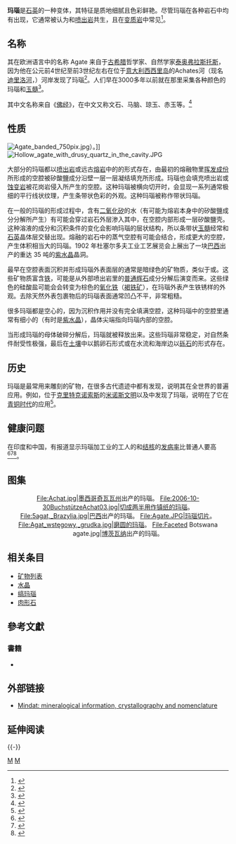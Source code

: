 {{About|一種礦物|澳門提供的一個熱帶氣旋的名稱|颱風瑪瑙}}
{{Infobox mineral
| name = 玛瑙
| category = 石英变体
| boxwidth = 
| boxbgcolor = #944422
| image = Agata,_da_idar-oberstein,_renania-palatinato,_germania.JPG
| imagesize =
| caption = [[瑞士|瑞士]][[洛桑|洛桑]]出产的玛瑙
| formula = [[二氧化矽|二氧化矽]]（{{chem|Si||O|2}}）
| molweight =
| color = 白色至灰色、浅蓝、橙色至红色、黑色或具有色带
| habit = 隐晶质石英
| system = [[三方晶系|三方]]微晶
| twinning = 
| cleavage = 无
| fracture = 具有锋利边缘的贝壳状
| mohs = 6.5-7
| luster = 蜡状
| refractive = 1.530-1.540
| opticalprop =
| birefringence = 可达 +0.004 (B-G)
| pleochroism = 无
| streak = 白
| gravity = 2.58-2.64
| density =
| melt =
| fusibility =
| diagnostic =
| solubility =
| diaphaneity = 不透明
| other =
}}
'''玛瑙'''是[[石英|石英]]的一种{{le|隐晶质|cryptocrystalline}}变体，其特征是质地细腻且色彩鲜艳。尽管玛瑙在各种岩石中均有出现，它通常被认为和[[喷出岩|喷出岩]]共生，且在[[变质岩|变质岩]]中常见<ref name="wilder">{{cite book |first=David D. Alt |last=Donald W. Hyndman |year=2002 |title=Roadside Geology of Oregon |edition=18th |publisher=Mountain Press Publishing Company |location=Missoula, Montana |pages=286 |isbn=0-87842-063-0 }}</ref>。

==名称==
其在欧洲语言中的名称 Agate 来自于[[古希腊|古希腊]]哲学家、自然学家[[泰奥弗拉斯托斯|泰奥弗拉斯托斯]]，因为他在公元前4世纪至前3世纪左右在位于[[意大利|意大利]][[西西里岛|西西里岛]]的Achates河（现名[[迪里洛河|迪里洛河]]，{{lang|en|Dirillo}}）河岸发现了玛瑙<ref>{{cite web |url=http://www.perseus.tufts.edu/cgi-bin/ptext?doc=Perseus%3Atext%3A1999.04.0057%3Aentry%3D%2318659 |title=Achates |accessdate=2014-09-19 |archivedate=2008-02-23 |archiveurl=https://web.archive.org/web/20080223121331/http://www.perseus.tufts.edu/cgi-bin/ptext?doc=Perseus:text:1999.04.0057:entry=|deadurl=no }}</ref>。人们早在3000多年以前就在那里采集各种颜色的玛瑙和[[玉髓|玉髓]]<ref>{{cite web |url=http://www.gem.org.au/agate.htm |title=Agate Creek Agate |accessdate=2007-07-01 |archiveurl=https://web.archive.org/web/20070716052933/http://www.gem.org.au/agate.htm |archivedate=2007-07-16 }}</ref>。

其中文名称来自《[[佛经|佛经]]》，在中文又称文石、马脑、琼玉、赤玉等。<ref>{{cite web |url=http://news.xinhuanet.com/collection/2010-07/30/content_13939601.htm |title="长寿之石"玛瑙鉴别七大要点 |publisher=新华网 |date=2010-07-30 |archiveurl=https://web.archive.org/web/20110408161044/http://news.xinhuanet.com/collection/2010-07/30/content_13939601.htm |archivedate=2011-04-08 }}</ref>

==性质==
[[File:Agate_banded_750pix.jpg|thumb]]）。]]
[[File:Hollow_agate_with_drusy_quartz_in_the_cavity.JPG|thumb]]

大部分的玛瑙都以[[喷出岩|喷出岩]]或远古[[熔岩|熔岩]]中的{{le|結核 (地質學)|Nodule (geology)|结核}}的形式存在，由最初的熔融物里[[挥发成份|挥发成份]]所形成的空腔被矽酸鹽成分沿壁一层一层凝结填充所形成。玛瑙也会填充喷出岩或[[蚀变岩|蚀变岩]]被花岗岩侵入所产生的空腔。这种玛瑙被横向切开时，会显现一系列通常极细的平行线状纹理，产生条带状色彩的外观。这种玛瑙被称作带状玛瑙。

在一般的玛瑙的形成过程中，含有[[二氧化矽|二氧化矽]]的水（有可能为熔岩本身中的矽酸鹽成分分解所产生）有可能会穿过岩石外层渗入其中，在空腔内部形成一层矽酸鹽壳。这种溶液的成分和沉积条件的变化会影响玛瑙的层状结构，所以条带状[[玉髓|玉髓]]经常和[[石英|石英]]晶体层交替出现。熔融的岩石中的蒸气空腔有可能会结合，形成更大的空腔，产生体积相当大的玛瑙。1902 年杜塞尔多夫工业工艺展览会上展出了一块[[巴西|巴西]]出产的重达 35 吨的[[紫水晶|紫水晶]]晶洞。

最早在空腔表面沉积并形成玛瑙外表面层的通常是暗绿色的矿物质，类似于{{le|铝绿鳞石|Celadonite}}或{{le|铁叶绿泥石|delessite}}。这些矿物质富含[[铁|铁]]，可能是从外部喷出岩里的[[普通辉石|普通辉石]]成分分解后演变而来。这些绿色的硅酸盐可能会会转变为棕色的[[氧化铁|氧化铁]]（[[褐铁矿|褐铁矿]]），在玛瑙外表产生铁锈样的外观。去除天然外表包裹物后的玛瑙表面通常凹凸不平，非常粗糙。

很多玛瑙都是空心的，因为沉积作用并没有完全填满空腔，这种玛瑙中的空腔里通常有细小的{{le|石英晶簇|Druse (geology)}}（有时是[[紫水晶|紫水晶]]），晶体尖端指向玛瑙内部的空腔。

当形成玛瑙的母体破碎分解后，玛瑙就被释放出来。这些玛瑙非常稳定，对自然条件耐受性极强，最后在[[土壤|土壤]]中以鹅卵石形式或在水流和海岸边以[[砾石|砾石]]的形式存在。

==历史==
玛瑙是最常用来雕刻的矿物，在很多古代遗迹中都有发现，说明其在全世界的普遍应用。例如，位于[[克里特|克里特]][[克诺索斯|克诺索斯]]的[[米诺斯文明|米诺斯文明]]以及中发现了玛瑙，说明在了它在[[青铜时代|青铜时代]]的应用<ref>{{cite web |author=C. Michael Hogan |url=http://www.themodernantiquarian.com/site/10854/knossos.html#fieldnotes |title=''Knossos fieldnotes'', Modern Antiquarian |year=2007 |archivedate=2018-07-11 |archiveurl=https://web.archive.org/web/20180711201424/http://www.themodernantiquarian.com/site/10854/knossos.html#fieldnotes |deadurl=no }}</ref>。

==健康问题==
在印度和中国，有报道显示玛瑙加工业的工人的{{tsl|en|Silicosis|硅肺}}和[[结核|结核]]的[[累计发病率|发病率]]比普通人要高<ref>{{cite journal |last1=Chaudhury |first1=Nayanjeet |last2=Phatak |first2=Ajay |last3=Paliwal |first3=Rajiv |title=Co-morbidities among silicotics at Shakarpur: A follow up study |journal=Lung India |volume=29 |issue=1 |pages=6 |doi=10.4103/0970-2113.92348 |url=http://www.ncbi.nlm.nih.gov/pmc/articles/PMC3276038/ |access-date=2014-09-24 |archive-date=2021-05-15 |archive-url=https://web.archive.org/web/20210515151114/https://www.ncbi.nlm.nih.gov/pmc/articles/PMC3276038/ |dead-url=no }}</ref><ref>{{cite journal |last1=Jiang |first1=CQ |last2=Xiao |first2=LW |last3=Lam |first3=TH |last4=Xie |first4=NW |last5=Zhu |first5=CQ |title=Accelerated silicosis in workers exposed to agate dust in Guangzhou, China. |journal=American journal of industrial medicine |date=2001-07 |volume=40 |issue=1 |pages=87–91 |pmid=11439400 |url=http://www.ncbi.nlm.nih.gov/pubmed/11439400 |access-date=2014-09-24 |archivedate=2020-04-03 |archiveurl=https://web.archive.org/web/20200403022309/https://www.ncbi.nlm.nih.gov/pubmed/11439400 |deadurl=no }}</ref><ref>{{cite journal |last1=Tiwari |first1=RR |last2=Narain |first2=R |last3=Sharma |first3=YK |last4=Kumar |first4=S |title=Comparison of respiratory morbidity between present and ex-workers of quartz crushing units: Healthy workers' effect |journal=Indian journal of occupational and environmental medicine |date=2010-09 |volume=14 |issue=3 |pages=87–90 |pmid=21461160}}</ref>。
{{clear}}

==图集==
<center>
<gallery>
File:Achat.jpg|[[墨西哥|墨西哥]][[奇瓦瓦州|奇瓦瓦州]]出产的玛瑙。
File:2006-10-30BuchstützeAchat03.jpg|切成两半用作镇纸的玛瑙。
File:5agat,_Brazylia.jpg|[[巴西|巴西]]出产的玛瑙。
File:Agate.JPG|玛瑙切片。
File:Agat_wstęgowy,_grudka.jpg|磨圆的玛瑙。
File:Faceted Botswana agate.jpg|[[博茨瓦纳|博茨瓦纳]]出产的玛瑙。
</gallery>
</center>

{{珠宝材料}}

==相关条目==
*[[矿物列表|矿物列表]]
*[[水晶|水晶]]
*[[缟玛瑙|缟玛瑙]]
*[[肉形石|肉形石]]

==參考文獻==
{{Reflist|35em}}

===書籍===
* {{1911|wstitle=Agate}}

==外部链接==
* [http://www.mindat.org/min-51.html Mindat: mineralogical information, crystallography and nomenclature] {{Wayback|url=http://www.mindat.org/min-51.html |date=20210224022535 }}

==延伸阅读==
{{Wikisource further reading}}

{{-}}
{{二氧化硅矿物}}

{{Authority control}}

[[Category:宝石|M]]
[[Category:晶体|M]]